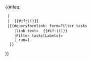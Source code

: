 <includeonly>{{#ifeq: {{{Active|}}}
  |{{{Page|}}}
  |<span style="background: {{{Background|inherit}}};color:{{#switch:{{{Color|}}}|Light=white|#default=black}}; padding: .125rem .5rem; display: inline-block;">'''{{{Label|}}}''' {{#if:{{{Count|}}}|({{{Count|}}})}}</span>
  |{{#queryformlink: form=Filter tasks
     |link text=<span style="background: {{{Background|inherit}}};color:{{#switch:{{{Color|}}}|Light=white|#default=black}}; padding: .125rem .5rem; display: inline-block;">{{{Label|}}} {{#if:{{{Count|}}}|({{{Count|}}})}}</span>
     |Filter tasks[Labels]={{{Page|}}}
     |_run=1
   }}
}}</includeonly>

